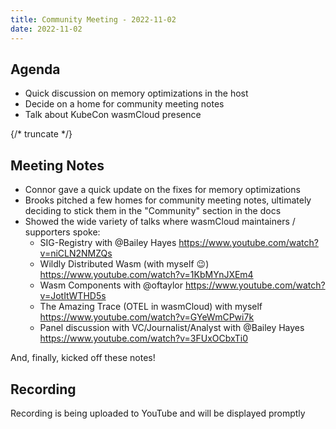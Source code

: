 ```yaml
---
title: Community Meeting - 2022-11-02
date: 2022-11-02
---
```


## Agenda

- Quick discussion on memory optimizations in the host
- Decide on a home for community meeting notes
- Talk about KubeCon wasmCloud presence

{/* truncate */}

## Meeting Notes

- Connor gave a quick update on the fixes for memory optimizations
- Brooks pitched a few homes for community meeting notes, ultimately deciding to stick them in the "Community" section in the docs
- Showed the wide variety of talks where wasmCloud maintainers / supporters spoke:
  - SIG-Registry with @Bailey Hayes https://www.youtube.com/watch?v=niCLN2NMZQs
  - Wildly Distributed Wasm (with myself :wink:) https://www.youtube.com/watch?v=1KbMYnJXEm4
  - Wasm Components with @oftaylor https://www.youtube.com/watch?v=JotItWTHD5s
  - The Amazing Trace (OTEL in wasmCloud) with myself https://www.youtube.com/watch?v=GYeWmCPwi7k
  - Panel discussion with VC/Journalist/Analyst with @Bailey Hayes https://www.youtube.com/watch?v=3FUxOCbxTi0

And, finally, kicked off these notes!

## Recording

Recording is being uploaded to YouTube and will be displayed promptly
